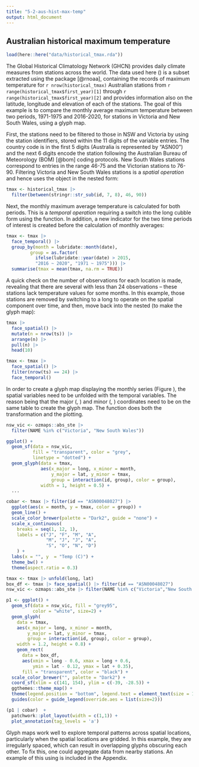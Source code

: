 ```yaml
---
title: "5-2-aus-hist-max-temp"
output: html_document
---
```


## Australian historical maximum temperature {#historicaltmax}

```r
load(here::here("data/historical_tmax.rda"))
```


The Global Historical Climatology Network (GHCN) provides daily climate measures from stations across the world. The data used here (\code{historical_tmax}) is a subset extracted using the package \pkg{rnoaa} [@rnoaa], containing the records of maximum temperature for `r nrow(historical_tmax)` Australian stations from `r range(historical_tmax$first_year)[1]` through `r range(historical_tmax$first_year)[2]` and provides information also on the latitude, longitude and elevation of each of the  stations. <!-- This data  is already cast into a \code{cubble} data object (please see Appendix X for the code to extract  the data from XX and prepare the data into \code{cubble} form), with \code{id} as the key, \code{date} as the index, and \code{c(longitude, latitude)} as the coordinates.--> The goal of this example is to compare the monthly average maximum temperature between two periods, 1971-1975 and 2016-2020, for stations in Victoria and New South Wales, using a glyph map.

First, the stations need to be filtered to those in NSW and Victoria by using the station identifiers, stored within the 11 digits of the \code{id} variable entries. The country code is in the first 5 digits (Australia is represented by "ASN00") and the next 6 digits encode the station following the Australian Bureau of Meteorology (BOM) [@bom] coding protocols. New South Wales stations correspond to entries in the range 46-75 and the Victorian stations to 76-90. Filtering Victoria and New South Wales stations is a *spatial operation* and hence uses the \code{cubble} object in the nested form:

<!-- BOM link: http://www.bom.gov.au/climate/cdo/about/site-num.shtml -->

```r
tmax <- historical_tmax |>
  filter(between(stringr::str_sub(id, 7, 8), 46, 90))
```

Next, the monthly maximum average temperature is  calculated for both periods. This is a *temporal operation* requiring a switch into the long cubble form using the \code{face_temporal()} function. In addition, a new indicator for the two time periods of interest is created before the calculation of monthly averages:

```r
tmax <- tmax |>
  face_temporal() |> 
  group_by(month = lubridate::month(date),
         group = as.factor(
           ifelse(lubridate::year(date) > 2015,
           "2016 ~ 2020", "1971 ~ 1975"))) |>
  summarise(tmax = mean(tmax, na.rm = TRUE))
```

A quick check on the number of observations for each location is made, revealing that there are several with less than 24 observations -- these stations lack temperature values for some months. In this example, those stations are removed by switching to a long \code{cubble} to operate on the spatial component over time, and then, move back into the nested \code{cubble} (to make the glyph map):

```r
tmax |> 
  face_spatial() |> 
  mutate(n = nrow(ts)) |>
  arrange(n) |>
  pull(n) |> 
  head(10)

tmax <- tmax |> 
  face_spatial() |> 
  filter(nrow(ts) == 24) |>
  face_temporal()
```

In order to create a glyph map displaying the monthly series  (Figure \ref{fig:basic-manip}), the spatial variables need to be unfolded with the temporal variables. The reason being that the major (\code{long}, \code{lat}) and minor (\code{month}, \code{tmax}) coordinates need to be on the same table to create the glyph map. The \code{geom_glyph()} function does both the transformation and the plotting. 

```r
nsw_vic <- ozmaps::abs_ste |>
  filter(NAME %in% c("Victoria", "New South Wales"))

ggplot() +
  geom_sf(data = nsw_vic,
          fill = "transparent", color = "grey",
          linetype = "dotted") +
  geom_glyph(data = tmax,
             aes(x_major = long, x_minor = month,
                 y_major = lat, y_minor = tmax,
                 group = interaction(id, group), color = group),
             width = 1, height = 0.5) +
  ...
```

```r
cobar <- tmax |> filter(id == "ASN00048027") |>
  ggplot(aes(x = month, y = tmax, color = group)) +
  geom_line() +
  scale_color_brewer(palette = "Dark2", guide = "none") +
  scale_x_continuous(
    breaks = seq(1, 12, 1), 
    labels = c("J", "F", "M", "A",
               "M", "J", "J", "A",
               "S", "O", "N", "D")
    ) +
  labs(x = "", y  = "Temp (C)") +
  theme_bw() + 
  theme(aspect.ratio = 0.3)

```


```r
tmax <- tmax |> unfold(long, lat)
box_df <- tmax |> face_spatial() |> filter(id == "ASN00048027")
nsw_vic <- ozmaps::abs_ste |> filter(NAME %in% c("Victoria","New South Wales"))

p1 <- ggplot() + 
  geom_sf(data = nsw_vic, fill = "grey95", 
          color = "white", size=2) + 
  geom_glyph(
    data = tmax, 
    aes(x_major = long, x_minor = month, 
        y_major = lat, y_minor = tmax,
        group = interaction(id, group), color = group),
    width = 1.2, height = 0.8) +
    geom_rect(
      data = box_df,
      aes(xmin = long - 0.6, xmax = long + 0.6,
          ymin = lat - 0.12, ymax = lat + 0.35),
      fill = "transparent", color = "black") +
  scale_color_brewer("", palette = "Dark2") + 
  coord_sf(xlim = c(141, 154), ylim = c(-39, -28.5)) + 
  ggthemes::theme_map() +
  theme(legend.position = "bottom", legend.text = element_text(size = 10)) + 
  guides(color = guide_legend(override.aes = list(size=2)))

(p1 | cobar)  + 
  patchwork::plot_layout(width = c(1,1)) + 
  plot_annotation(tag_levels = 'a')

```

Glyph maps work well to explore temporal patterns across spatial locations, particularly when the spatial locations are gridded. In this example, they are irregularly spaced, which can result in overlapping glyphs obscuring each other. To fix this, one could aggregate data from nearby stations. An example of this using is included in the Appendix. 
